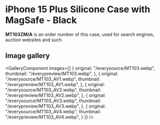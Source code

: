 
# iPhone 15 Plus Silicone Case with MagSafe - Black

<Callout type='info' emoji='👉🏻'>**MT103ZM/A** is an order number of this case, used for search engines, auction websites and such.</Callout>

## Image gallery

<GalleryComponent
    images={[
      {
        original: "/everysource/MT103.webp",
        thumbnail: "/everypreview/MT103.webp",
      },
      {
        original: "/everysource/MT103_AV1.webp",
        thumbnail: "/everypreview/MT103_AV1.webp",
      },
      {
        original: "/everysource/MT103_AV2.webp",
        thumbnail: "/everypreview/MT103_AV2.webp",
      },
      {
        original: "/everysource/MT103_AV3.webp",
        thumbnail: "/everypreview/MT103_AV3.webp",
      },
      {
        original: "/everysource/MT103_AV4.webp",
        thumbnail: "/everypreview/MT103_AV4.webp",
      }
    ]}
  />
